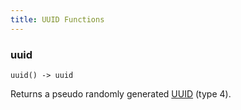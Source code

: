 ```yaml
---
title: UUID Functions
---
```


### uuid

```
uuid() -> uuid
```
Returns a pseudo randomly generated [UUID](/sql/reference/types#uuid-type) (type 4).
